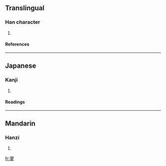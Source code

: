 ==Translingual==
===Han character===
{{Han char|rn=35|rad=夊|as=15|sn=18|four=|canj=竹金竹水 (HCHE)}}
# {{defn|Han|sort=夊15}}
====References====
{{Han ref|kx=0245.281|dkj=05744|dj=0486.230|hdz=20872.010|uh=5913|ud=22803}}
----
==Japanese==
===Kanji===
{{ja-kanji|grade=|rs=夊15}}
# {{defn|Japanese}} 
====Readings====
{{ja-readings|on=[[か]] (ka), [[げ]] (ge)|kun=[[なつ]] (natsu)}}
----
==Mandarin==
===Hanzi===
{{cmn-hanzi|pin=[[xià]] ([[xia4]])|wg=hsia<sup>4</sup>}}
# {{defn|Mandarin}}

[[fr:夓]]